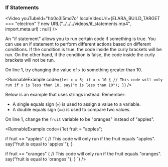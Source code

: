 
### If Statements

<Video youTubeId="hb0o3I5md7o" localVideoUrl={ELARA_BUILD_TARGET === "electron" ? new URL("../../../videos/if_statements.mp4", import.meta.url) : null} />

An "if statement" allows you to run certain code if something is true.
You can use an if statement to perform different actions based on different
conditions. If the condition is true, the code inside the curly brackets will
be run. On the other hand, if the condition is false, the code inside the curly
brackets will not be run.

<Card type="try_it">On line 1, try changing the value of `x` to something greater than 10.</Card>

<RunnableExample
  code={`let x = 5;
if x < 10 {
  // This code will only run if x is less than 10.
  say("x is less than 10");
}`}
/>


Below is an example that uses strings instead. Remember:

- A single equals sign (`=`) is used to assign a value to a variable.
- A double equals sign (`==`) is used to compare two values.

<Card type="try_it">On line 1, change the `fruit` variable to be "oranges" instead of "apples".</Card>

<RunnableExample
  code={`let fruit = "apples";

if fruit == "apples" {
  // This code will only run if the fruit equals "apples".
  say("fruit is equal to 'apples'");
}

if fruit == "oranges" {
  // This code will only run if the fruit equals "oranges".
  say("fruit is equal to 'oranges'");
}
`}
/>
